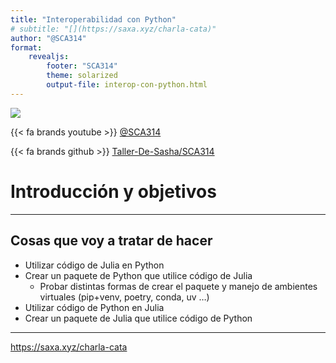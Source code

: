 ```yaml
---
title: "Interoperabilidad con Python"
# subtitle: "[](https://saxa.xyz/charla-cata)"
author: "@SCA314"
format: 
    revealjs:
        footer: "SCA314"
        theme: solarized
        output-file: interop-con-python.html
---
```


![](https://raw.githubusercontent.com/Taller-de-Sasha/SCA314/refs/heads/main/logo/logo_sca.svg)

:::: fragment
{{< fa brands youtube >}} [@SCA314](https://www.youtube.com/@SCA314)
:::: 

:::: fragment
{{< fa brands github >}} [Taller-De-Sasha/SCA314](https://www.github.com/Taller-de-Sasha/SCA314)
:::: 

# Introducción y objetivos

---

## Cosas que voy a tratar de hacer

::: incremental
- Utilizar código de Julia en Python
- Crear un paquete de Python que utilice código de Julia
    - Probar distintas formas de crear el paquete y manejo de ambientes virtuales (pip+venv, poetry, conda, uv ...)
- Utilizar código de Python en Julia
- Crear un paquete de Julia que utilice código de Python
:::


---

[https://saxa.xyz/charla-cata](https://saxa.xyz/charla-cata)

